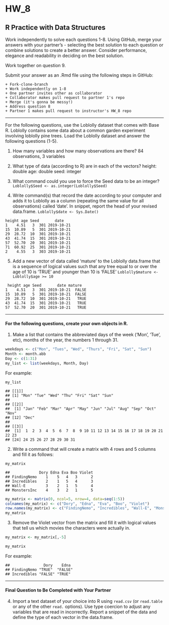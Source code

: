 # HW_8
## R Practice with Data Structures

Work independently to solve each questions 1-8. Using GitHub, merge your answers with your partner's - selecting the best solution to each question or combine solutions to create a better answer.  Consider performance, elegance and readability in deciding on the best solution.

Work together on question 9.

Submit your answer as an .Rmd file using the following steps in GitHub:  

    + Fork-clone-branch 
    + Work independently on 1-8  
    + One partner invites other as collaborator  
    + Collaborator makes pull request to partner 1's repo  
    + Merge (it's gonna be messy!)  
    + Address question 8 
    + Partner 1 makes pull request to instructor's HW_8 repo  

***
For the following questions, use the Loblolly dataset that comes with Base R. Loblolly contains some data about a common garden experiment involving loblolly pine trees. Load the Loblolly dataset and answer the following questions (1-5).

1.  How many variables and how many observations are there?
84 observations, 3 variables

2.  What type of data (according to R) are in each of the vectors?
height: double
age: double
seed: integer

3.  What command could you use to force the Seed data to be an integer?
`Loblolly$Seed <- as.integer(Loblolly$Seed)`

4.  Write command(s) that record the date according to your computer and
    adds it to Loblolly as a column (repeating the same value for all
    observations) called ‘date’. In snippet, report the head of your
    revised data.frame.
`Loblolly$date <- Sys.Date()`

```
height age Seed       date
1    4.51   3  301 2019-10-21
15  10.89   5  301 2019-10-21
29  28.72  10  301 2019-10-21
43  41.74  15  301 2019-10-21
57  52.70  20  301 2019-10-21
71  60.92  25  301 2019-10-21
2    4.55   3  303 2019-10-21
```

5.  Add a new vector of data called ‘mature’ to the Loblolly data.frame
    that is a sequence of logical values such that any tree equal to or
    over the age of 10 is ‘TRUE’ and younger than 10 is ‘FALSE’
`Loblolly$mature <- Loblolly$age >= 10`
```
 height age Seed       date mature
1    4.51   3  301 2019-10-21  FALSE
15  10.89   5  301 2019-10-21  FALSE
29  28.72  10  301 2019-10-21   TRUE
43  41.74  15  301 2019-10-21   TRUE
57  52.70  20  301 2019-10-21   TRUE
```

------------------------------------------------------------------------
#### For the following questions, create your own objects in R.

1.  Make a list that contains the abbreviated days of the week (‘Mon’,
    ‘Tue’, etc), months of the year, the numbers 1 through 31.
```R
weekdays <- c("Mon", "Tues", "Wed", "Thurs", "Fri", "Sat", "Sun")
Month <- month.abb
Day <- c(1:31)
my_list <- list(weekdays, Month, Day)
```

For example:

    my_list

    ## [[1]]
    ## [1] "Mon" "Tue" "Wed" "Thu" "Fri" "Sat" "Sun"
    ## 
    ## [[2]]
    ##  [1] "Jan" "Feb" "Mar" "Apr" "May" "Jun" "Jul" "Aug" "Sep" "Oct" "Nov"
    ## [12] "Dec"
    ## 
    ## [[3]]
    ##  [1]  1  2  3  4  5  6  7  8  9 10 11 12 13 14 15 16 17 18 19 20 21 22 23
    ## [24] 24 25 26 27 28 29 30 31

2.  Write a command that will create a matrix with 4 rows and 5 columns
    and fill it as follows:

<!-- -->

    my_matrix

    ##             Dory Edna Eva Boo Violet
    ## FindingNemo    1    5   4   3      2
    ## Incredibles    2    1   5   4      3
    ## Wall-E         3    2   1   5      4
    ## MonstersInc    4    3   2   1      5

```R
my_matrix <- matrix(0, ncol=5, nrow=4, data=seq(1:5))
colnames(my_matrix) <- c("Dory", "Edna", "Eva", "Boo", "Violet")
row.names(my_matrix) <- c("FindingNemo", "Incredibles", "Wall-E", "MonstersInc")
my_matrix
```
3. Remove the Violet vector from the matrix and fill it with logical values that tell us which movies the characters were actually in.

```R
my_matrix <- my_matrix[,-5]

my_matrix

```
For example:

<!-- -->

    ##               Dory    Edna   
    ## FindingNemo "TRUE"  "FALSE"
    ## Incredibles "FALSE" "TRUE"
    
***
#### Final Question to Be Completed with Your Partner
4. Import a text dataset of your choice into R using `read.csv` (or `read.table` or any of the other `read.` options). Use type coercion to adjust any variables that are read in incorrectly.  Report a snippet of the data and define the type of each vector in the data.frame.

